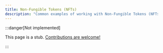```yaml
---
title: Non-Fungible Tokens (NFTs)
description: "Common examples of working with Non-Fungible Tokens (NFTs) in Tact"
---
```


:::danger[Not implemented]

  This page is a stub. [Contributions are welcome!](https://github.com/tact-lang/tact/issues)

:::
